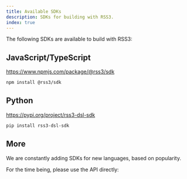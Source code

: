```yaml
---
title: Available SDKs
description: SDKs for building with RSS3.
index: true
---
```


The following SDKs are available to build with RSS3:

## JavaScript/TypeScript

https://www.npmjs.com/package/@rss3/sdk

```bash
npm install @rss3/sdk
```

## Python

https://pypi.org/project/rss3-dsl-sdk

```bash
pip install rss3-dsl-sdk
```

## More

We are constantly adding SDKs for new languages, based on popularity.

For the time being, please use the API directly:

<Card title="RSS3 Data Sublayer API" href="/guide/developer/api" />
